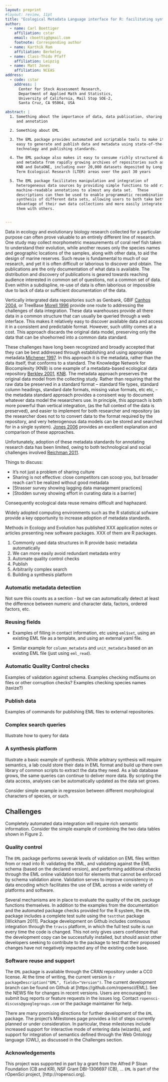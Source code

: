 ```yaml
---
layout: preprint
#layout: review, 11pt
title: "Ecological Metadata Language interface for R: facilitating synthesis and integration of heterogenous data"
author: 
  - name: Carl Boettiger
    affiliation: cstar
    email: cboettig@gmail.com
    footnote: Corresponding author
  - name: Karthik Ram 
    affiliation: Berkeley 
  - name: Class-Thido Pfaff
    affiliation: Leipzig
  - name: Matt Jones 
    affiliation: NCEAS 
address: 
  - code: cstar
    address: | 
      Center for Stock Assessment Research, 
      Department of Applied Math and Statistics, 
      University of California, Mail Stop SOE-2,
      Santa Cruz, CA 95064, USA

abstract: | 
  1. Something about the importance of data, data publication, sharing
     and annotation

  2. Something about EML

  3. The EML package provides automated and scriptable tools to make it
     easy to generate and publish data and metadata using state-of-the-art
     technology and publishing standards.

  4. The EML package also makes it easy to consume richly structured data
     and metadata from rapidly growing archives of repositories such as
     KNB and DataONE, including over 20,000 datasets deposited by Long
     Term Ecological Research (LTER) areas over the past 30 years

  5. The EML package facilitates manipulation and integration of
     heterogeneous data sources by providing simple functions to add rich,
     machine-readable annotations to almost any data set.  These
     descriptions can then be used to enable programmatic recombination and
     synthesis of different data sets, allowing users to both take better
     advantage of their own data collections and more easily integrate
     them with others.


---
```



<!--
The future belongs to those who can leverage existing data and provide reusable data.  
-->





Data in ecology and evolutionary biology research collected for a
particular purpose can often prove valuable to an entirely different
line of research. One study may collect morphometric measurements of
coral reef fish taken to understand their evolution, while another
reuses only the species names and geographic locations of the samples,
along with other data, to aid the design of marine reserves.  Such reuse
is fundamental to much of our research, and yet it is often difficult
or laborious to discover and obtain. The publications are the only
documentation of what data is available.  The distribution and discovery
of publications is geared towards reaching audience interested in common
set of questions, not a common set of data. Even within a subdispline,
re-use of data is often laborious or impossible due to lack of data or
sufficient documentation of the data.


Vertically intergrated data repositories such as Genbank, GBIF [Canhos 2004],
or TreeBase [Morell 1996] provide one route to addressing the challenges 
of data integration.  These data warehouses provide all there data in a common 
structure that can usually be queried through a web interface. This makes it
relatively easy to discover available data and access it in a consistent and
predictable format.  However, such utility comes at a cost.  This approach
discards the original data model, preserving only the data that can be shoehorned
into a common data standard. 

<!-- is "data model" more confusing than "data format"? -->

These challenges have long been recognized and broadly accepted that
they can be best addressed through establishing and using appropriate
metadata [Michener 1997]. In this approach it is the metadata, rather than
the data itself, that conforms to a standard.  The Knowledge Network for
Biocomplexity (KNB) is one example of a metadata-based ecological data 
repository [Berkley 2001], [KNB].  The metadata approach preserves the original data
model from the collecting study. Rather than requiring that the raw data
be preserved in a standard format -- standard file types, standard column headings, 
standard date formats, missing value formats, etc etc, -- the metadata standard
approach provides a consisent way to document whatever data model the researchers
use.  In principle, this approach is both more powerful than vertical integration, 
(as the full context of the data is preserved), and easier to implement for both
researcher and repository (as the researcher does not to to convert data to 
the format required by the repository, and very heterogenous data models can be 
stored and searched for in a single system).   [Jones 2006] provides
an excellent explanation and comparison of these approaches.  

Unfortunately, adoption of these metadata standards for annotating research
data has been limited, owing to both technological and social challenges 
involved [Reichman 2011].


Things to discuss:

*  It's not just a problem of sharing culture 
* Sharing is not effective: close competitors can scoop you, but broader reach can't be realized without good metadata 
* [Strasser survey showing lagging data management practices]
* [Stodden survey showing effort in curating data is a barrier]

Consequently ecological
data reuse remains difficult and haphazard. 


Widely adopted computing environments such as the R statistical sofware
provide a key opportunity to increase adoption of metadata standards. 



Methods in Ecology and Evolution has published XXX application notes or articles presenting new software packages.  XXX of them are R packages.  

[Reichman 2011]: http://dx.doi.org/10.1126/science.1197962
[Jones 2006]: http://dx.doi.org/10.1146/annurev.ecolsys.37.091305.110031
[KNB]: http://knb.ecoinformatics.org
[Berkley 2001]: http://dx.doi.org/10.1109/4236.957896
[Michener 1997]: http://dx.doi.org/10.1890/1051-0761(1997)007[0330:NMFTES]2.0.CO;2
[Morell 1996]: http://dx.doi.org/10.1126/science.273.5275.569
[Canhos 2004]: https://journals.ku.edu/index.php/jbi/article/viewArticle/3 
[Michener 2006]: http://dx.doi.org/10.1016/j.ecoinf.2005.08.004
[Michener 2012]: http://dx.doi.org/10.1016/j.tree.2011.11.016

1. Commonly used data structures in R provide basic metadata automatically
2. We can more easily avoid redundant metadata entry 
3. Automate quality control checks
4. Publish
5. Arbitrarily complex search 
6. Building a synthesis platform


### Automatic metadata detection

Not sure this counts as a section - but we can automatically detect
at least the difference between numeric and character data, factors,
ordered factors, etc.

### Reusing fields

- Examples of filling in contact information, etc using `eml$set`,
using an existing EML file as a template, and using an external yaml file.

- Similar example for `column_metadata` and `unit_metadata` based on an
existing EML file (just using `eml_read`).

### Automatic Quality Control checks

<!-- Not sure if we'll actually have/need to have all this in place for
this paper?  --> Examples of validation against schema.  Examples checking
md5sums on files or other corruption checks?  Examples checking species
names (taxize?)

### Publish data

Examples of commands for publishing EML files to external repositories.

### Complex search queries

Illustrate how to query for data

### A synthesis platform

Illustrate a basic example of synthesis.  While arbitrary synthesis will
require semantics, a lab could store their data in EML format and build
up there own library of common scripts to extract the data they need. As
a lab database grows, the same queries can continue to deliver more data.
By scripting the data access, analyses can be automatically updated as
the data set grows.

Consider simple example in regression between different morphological
characters of species, or such.


## Challenges

Completely automated data integration will require rich semantic
information. Consider the simple example of combining the two data tables
shown in Figure 2.

<!-- Example illustrating the need for semantics to resolve differences -->

[version 2.1.1]: http://knb.ecoinformatics.org/software/eml/eml-2.1.1
[Temple Lang 2013, XML]: http://cran.r-project.org/web/packages/XML/

### Quality control

The `EML` package performs severak levels of validation on EML files
written from or read into R: validating the XML, and validating against
the EML schema (based on the declared version), and performing additional
checks through the EML online validation tool for elements that cannot
be enforced by schema validation alone.  Validation serves to improve
consistency in data encoding which facilitates the use of EML across a
wide variety of platforms and software.

Several mechanisms are in place to evaluate the quality of the `EML`
package functions themselves.  In addition to the examples from
the documentation and the automated package checks provided for the
R system, the `EML` package includes a complete test suite using the
`testthat` package [Wickham 2011]. Package development on Github includes
continuous integration through the `travis` platform, in which the full
test suite is run every time the code is changed.  This not only gives
users confidence that the development copy can be successfully installed,
but should assist other developers seeking to contribute to the package
to test that their proposed changes have not negatively impacted any of
the existing code base.


### Software reuse and support

The `EML` package is available through the CRAN repository under
a CC0 license. At the time of writing, the current version is `r
packageDescription("EML", fields="Version")`. The current development
branch can be found on Github at [https://github.com/ropensci/EML].
See the NEWS file for changes in recent versions. Users are encouraged
to submit bug reports or feature requests in the issues log.  Contact
`ropensci-discuss@googlegroups.com` or the package maintainer for help.

There are many promising directions for further development of the `EML`
package.  The project's Milestones page provides a list of steps currently
planned or under consideration.  In particular, these milestones include
increased support for interactive mode of entering data (wizards), and
support for integration of semantics defined through the Web Ontology
language (OWL), as discussed in the Challenges section.



### Acknowledgements

This project was supported in part by a grant from the Alfred P Sloan
Foundation (CB and KR), NSF Grant DBI-1306697 (CB), ... `EML` is part
of the rOpenSci project, [http://ropensci.org].

